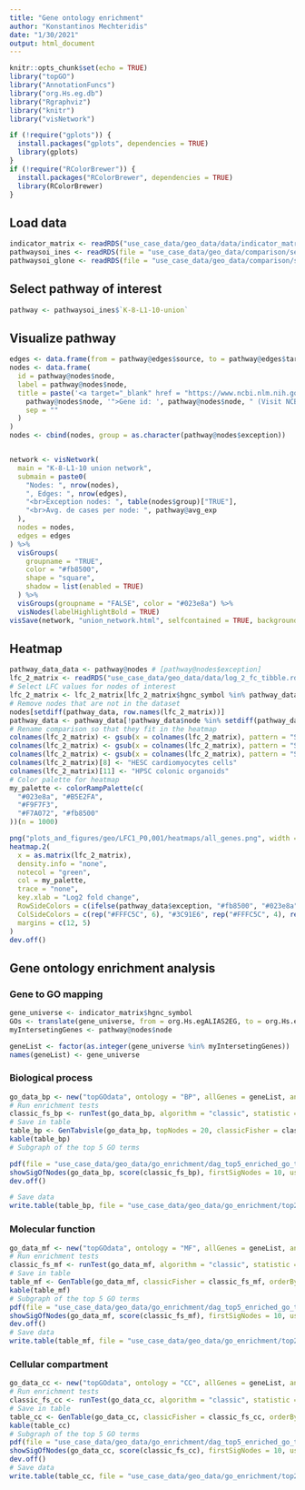 ```yaml
---
title: "Gene ontology enrichment"
author: "Konstantinos Mechteridis"
date: "1/30/2021"
output: html_document
---
```


```r
knitr::opts_chunk$set(echo = TRUE)
library("topGO")
library("AnnotationFuncs")
library("org.Hs.eg.db")
library("Rgraphviz")
library("knitr")
library("visNetwork")

if (!require("gplots")) {
  install.packages("gplots", dependencies = TRUE)
  library(gplots)
}
if (!require("RColorBrewer")) {
  install.packages("RColorBrewer", dependencies = TRUE)
  library(RColorBrewer)
}
```

## Load data
```r
indicator_matrix <- readRDS("use_case_data/geo_data/data/indicator_matrix_lfc1_p0,001.rds")
pathwaysoi_ines <- readRDS(file = "use_case_data/geo_data/comparison/selected_ines_pathways.rds")
pathwaysoi_glone <- readRDS(file = "use_case_data/geo_data/comparison/selected_glone_pathways.rds")
```

## Select pathway of interest
```r
pathway <- pathwaysoi_ines$`K-8-L1-10-union`
```
## Visualize pathway
```r
edges <- data.frame(from = pathway@edges$source, to = pathway@edges$target)
nodes <- data.frame(
  id = pathway@nodes$node,
  label = pathway@nodes$node,
  title = paste('<a target="_blank" href = "https://www.ncbi.nlm.nih.gov/gene/?term=',
    pathway@nodes$node, '">Gene id: ', pathway@nodes$node, " (Visit NCBI)</a>",
    sep = ""
  )
)
nodes <- cbind(nodes, group = as.character(pathway@nodes$exception))


network <- visNetwork(
  main = "K-8-L1-10 union network",
  submain = paste0(
    "Nodes: ", nrow(nodes),
    ", Edges: ", nrow(edges),
    "<br>Exception nodes: ", table(nodes$group)["TRUE"],
    "<br>Avg. de cases per node: ", pathway@avg_exp
  ),
  nodes = nodes,
  edges = edges
) %>%
  visGroups(
    groupname = "TRUE",
    color = "#fb8500",
    shape = "square",
    shadow = list(enabled = TRUE)
  ) %>%
  visGroups(groupname = "FALSE", color = "#023e8a") %>%
  visNodes(labelHighlightBold = TRUE)
visSave(network, "union_network.html", selfcontained = TRUE, background = "white")
```

## Heatmap
```r
pathway_data_data <- pathway@nodes # [pathway@nodes$exception]
lfc_2_matrix <- readRDS("use_case_data/geo_data/data/log_2_fc_tibble.rds")
# Select LFC values for nodes of interest
lfc_2_matrix <- lfc_2_matrix[lfc_2_matrix$hgnc_symbol %in% pathway_data$node, ] %>% column_to_rownames("hgnc_symbol")
# Remove nodes that are not in the dataset
nodes[setdiff(pathway_data, row.names(lfc_2_matrix))]
pathway_data <- pathway_data[!pathway_data$node %in% setdiff(pathway_data$node, row.names(lfc_2_matrix)),]
# Rename comparison so that they fit in the heatmap
colnames(lfc_2_matrix) <- gsub(x = colnames(lfc_2_matrix), pattern = "SARS-CoV-2 versus Mock infected ", replacement = "")
colnames(lfc_2_matrix) <- gsub(x = colnames(lfc_2_matrix), pattern = "SARS-CoV-2 versus Healthy lung ", replacement = "Lung ")
colnames(lfc_2_matrix) <- gsub(x = colnames(lfc_2_matrix), pattern = "SARS-CoV-2 versus Negative control ", replacement = "")
colnames(lfc_2_matrix)[8] <- "HESC cardiomyocytes cells"
colnames(lfc_2_matrix)[11] <- "HPSC colonic organoids"
# Color palette for heatmap
my_palette <- colorRampPalette(c(
  "#023e8a", "#B5E2FA",
  "#F9F7F3",
  "#F7A072", "#fb8500"
))(n = 1000)

png("plots_and_figures/geo/LFC1_P0,001/heatmaps/all_genes.png", width = 5 * 300, height = 5 * 300, res = 300, pointsize = 8)
heatmap.2(
  x = as.matrix(lfc_2_matrix),
  density.info = "none",
  notecol = "green",
  col = my_palette,
  trace = "none",
  key.xlab = "Log2 fold change",
  RowSideColors = c(ifelse(pathway_data$exception, "#fb8500", "#023e8a")),
  ColSideColors = c(rep("#FFFC5C", 6), "#3C91E6", rep("#FFFC5C", 4), rep("#3C91E6", 3), rep("#FFFC5C", 3), "#3C91E6", "#FFFC5C"),
  margins = c(12, 5)
)
dev.off()
```
## Gene ontology enrichment analysis

### Gene to GO mapping
```r
gene_universe <- indicator_matrix$hgnc_symbol
GOs <- translate(gene_universe, from = org.Hs.egALIAS2EG, to = org.Hs.egGO)
myIntersetingGenes <- pathway@nodes$node

geneList <- factor(as.integer(gene_universe %in% myIntersetingGenes))
names(geneList) <- gene_universe
```
### Biological process
```r
go_data_bp <- new("topGOdata", ontology = "BP", allGenes = geneList, annot = annFUN.gene2GO, gene2GO = GOs)
# Run enrichment tests
classic_fs_bp <- runTest(go_data_bp, algorithm = "classic", statistic = "fisher")
# Save in table
table_bp <- GenTabvisle(go_data_bp, topNodes = 20, classicFisher = classic_fs_bp)
kable(table_bp)
# Subgraph of the top 5 GO terms

pdf(file = "use_case_data/geo_data/go_enrichment/dag_top5_enriched_go_terms_bp.pdf")
showSigOfNodes(go_data_bp, score(classic_fs_bp), firstSigNodes = 10, useInfo = "all")
dev.off()

# Save data
write.table(table_bp, file = "use_case_data/geo_data/go_enrichment/top20_enriched_go_terms_bp.tsv", row.names = F, quote = FALSE, sep = "\t")
```
### Molecular function
```r
go_data_mf <- new("topGOdata", ontology = "MF", allGenes = geneList, annot = annFUN.gene2GO, gene2GO = GOs)
# Run enrichment tests
classic_fs_mf <- runTest(go_data_mf, algorithm = "classic", statistic = "fisher")
# Save in table
table_mf <- GenTable(go_data_mf, classicFisher = classic_fs_mf, orderBy = "classicFisher", topNodes = 20)
kable(table_mf)
# Subgraph of the top 5 GO terms
pdf(file = "use_case_data/geo_data/go_enrichment/dag_top5_enriched_go_terms_mf.pdf")
showSigOfNodes(go_data_mf, score(classic_fs_mf), firstSigNodes = 10, useInfo = "all")
dev.off()
# Save data
write.table(table_mf, file = "use_case_data/geo_data/go_enrichment/top20_enriched_go_terms_mf.tsv", row.names = F, quote = FALSE, sep = "\t")
```
### Cellular compartment
```r
go_data_cc <- new("topGOdata", ontology = "CC", allGenes = geneList, annot = annFUN.gene2GO, gene2GO = GOs)
# Run enrichment tests
classic_fs_cc <- runTest(go_data_cc, algorithm = "classic", statistic = "fisher")
# Save in table
table_cc <- GenTable(go_data_cc, classicFisher = classic_fs_cc, orderBy = "classicFisher", topNodes = 20)
kable(table_cc)
# Subgraph of the top 5 GO terms
pdf(file = "use_case_data/geo_data/go_enrichment/dag_top5_enriched_go_terms_cc.pdf")
showSigOfNodes(go_data_cc, score(classic_fs_cc), firstSigNodes = 10, useInfo = "all")
dev.off()
# Save data
write.table(table_cc, file = "use_case_data/geo_data/go_enrichment/top20_enriched_go_terms_cc.tsv", row.names = F, quote = FALSE, sep = "\t")
```
